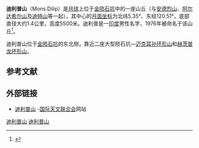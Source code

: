 {{Infobox mountain
| name = 迪利普山
| photo = AS16-M-1580.gif
| photo_caption = <small>从阿波罗16号飞船上看到的[[金陨石坑|金陨石坑]]，迪利普山坐落在该陨坑中央地块东北。</small>
| diameter = 20 公里
| listing = [[月球山脉列表#山丘|月球山脉]]
| translation = 
| language = 
| location = [[月球|月球]]
| coordinates = {{coord|5.35|N|120.51|E|globe:Moon}}
| type = 
| age = 
}}
{{Location map
| {{Moon}}
| width      = 280
| float      = right
| border     = (none)
| caption    = 阿波罗16号图像中标识[[金陨石坑|金陨石坑]]底表六座[[国际天文联合会|国际天文联合会]]已命名的特征：[[安德烈山|安德烈山]]、'''迪利普山'''、[[阿尔达希尔山|阿尔达希尔山]]、[[迪特山_(月球)|迪特山]]、[[加瑙山|加瑙山]]和悉塔坑。
| alt        = 迪利普山的位置
| relief     = 
| AlternativeMap =normal_King-Peaks_AS16-M-2094_LTVT.jpg
| mark       = Flashspot.gif
| marksize   = 9
| link       = 
| lat_deg    =64.35 
| lat_min    = 
| lat_sec    = 
| lat_dir    =N 
| lon_deg    =80.51
| lon_min    = 
| lon_sec    = 
| lon_dir    =E
}}
'''迪利普山'''（Mons Dilip）是[[月球|月球]]上位于[[金陨石坑|金陨石坑]]中的一座山丘（与[[安德烈山|安德烈山]]、[[阿尔达希尔山|阿尔达希尔山]]及[[迪特山_(月球)|迪特山]]等一起），其中心的[[月面坐标|月面坐标]]为北纬5.35°、东经120.51°，底部直径大约1.4公里，高度5500米。迪利普是一[[印度|印度]]男性名字，1976年被命名于该山丘<ref name="Union1980">{{cite book|author=International Astronomical Union|title=Transactions of the International Astronomical Union, Volume XVIIB|url=http://books.google.com/books?id=yFYbEiM9MSwC&pg=PA290|date=30 November 1980|publisher=Springer Science & Business Media|isbn=978-90-277-1159-5|pages=290–}}</ref>。

迪利普山位于[[金陨石坑|金陨石坑]]的东北侧，靠近二座大型陨石坑—[[迈克耳孙环形山|迈克耳孙环形山]]和[[赫茨普龙环形山|赫茨普龙环形山]]。

==参考文献==
{{reflist}}

==外部链接==
* [http://planetarynames.wr.usgs.gov/Feature/3977 迪利普山] {{Wayback|url=http://planetarynames.wr.usgs.gov/Feature/3977 |date=20151227153550 }}-[[国际天文联合会|国际天文联合会]]网站

[[Category:月球的山峰|迪利普山]]
[[Category:月球地理特徵|迪利普山]]